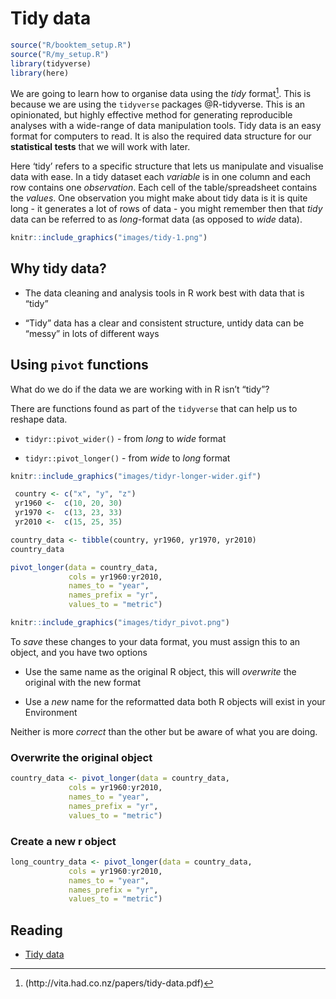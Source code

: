 # Tidy data {#sec-tidy}

```r
source("R/booktem_setup.R")
source("R/my_setup.R")
library(tidyverse)
library(here)
```


We are going to learn how to organise data using the *tidy* format^[(http://vita.had.co.nz/papers/tidy-data.pdf)]. This is because we are using the `tidyverse` packages @R-tidyverse. This is an opinionated, but highly effective method for generating reproducible analyses with a wide-range of data manipulation tools. Tidy data is an easy format for computers to read. It is also the required data structure for our **statistical tests** that we will work with later.

Here 'tidy' refers to a specific structure that lets us manipulate and visualise data with ease. In a tidy dataset each *variable* is in one column and each row contains one *observation*. Each cell of the table/spreadsheet contains the *values*. One observation you might make about tidy data is it is quite long - it generates a lot of rows of data - you might remember then that *tidy* data can be referred to as *long*-format data (as opposed to *wide* data). 

```r
knitr::include_graphics("images/tidy-1.png")
```


## Why tidy data?

- The data cleaning and analysis tools in R work best with data that is "tidy"

- "Tidy" data has a clear and consistent structure, untidy data can be "messy" in lots of different ways


## Using `pivot` functions

What do we do if the data we are working with in R isn't "tidy"?

There are functions found as part of the `tidyverse` that can help us to reshape data. 

* `tidyr::pivot_wider()` - from *long* to *wide* format

* `tidyr::pivot_longer()` - from *wide* to *long* format


```r

knitr::include_graphics("images/tidyr-longer-wider.gif")

```


```r
 country <- c("x", "y", "z")
 yr1960 <-  c(10, 20, 30)
 yr1970 <-  c(13, 23, 33)
 yr2010 <-  c(15, 25, 35)

country_data <- tibble(country, yr1960, yr1970, yr2010)
country_data
```



```r

pivot_longer(data = country_data,
             cols = yr1960:yr2010,
             names_to = "year",
             names_prefix = "yr",
             values_to = "metric")

```

```r

knitr::include_graphics("images/tidyr_pivot.png")

```


To *save* these changes to your data format, you must assign this to an object, and you have two options

* Use the same name as the original R object, this will *overwrite* the original with the new format

* Use a *new* name for the reformatted data both R objects will exist in your Environment

Neither is more *correct* than the other but be aware of what you are doing.


### Overwrite the original object 

```r
country_data <- pivot_longer(data = country_data,
             cols = yr1960:yr2010,
             names_to = "year",
             names_prefix = "yr",
             values_to = "metric")

```

### Create a new r object

```r

long_country_data <- pivot_longer(data = country_data,
             cols = yr1960:yr2010,
             names_to = "year",
             names_prefix = "yr",
             values_to = "metric")

```

## Reading

- [Tidy data](https://vita.had.co.nz/papers/tidy-data.pdf)
